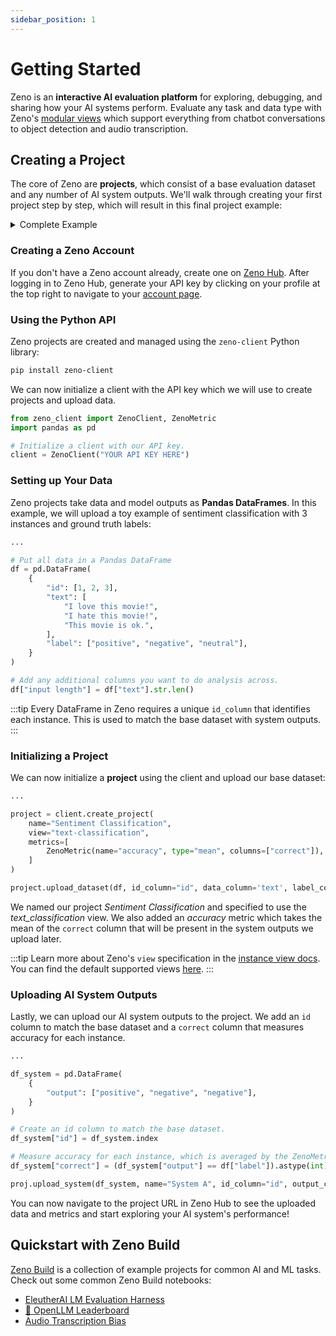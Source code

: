 ```yaml
---
sidebar_position: 1
---
```



# Getting Started

Zeno is an **interactive AI evaluation platform** for exploring, debugging, and sharing how your AI systems perform.
Evaluate any task and data type with Zeno's [modular views](/docs/views/) which support everything from chatbot conversations to object detection and audio transcription.

## Creating a Project

The core of Zeno are **projects**, which consist of a base evaluation dataset and any number of AI system outputs.
We'll walk through creating your first project step by step, which will result in this final project example:

<details>
  <summary>Complete Example</summary>
  <div>
    ```python
    from zeno_client import ZenoClient, ZenoMetric
    import pandas as pd
    
    client = ZenoClient("YOUR API KEY HERE")
    
    df = pd.DataFrame(
      {
          "id": [1, 2, 3],
          "text": [
              "I love this movie!",
              "I hate this movie!",
              "This movie is ok.",
          ],
          "label": ["positive", "negative", "neutral"],
      }
    )

    # Add any additional columns you want to do analysis across.
    df["input length"] = df["text"].str.len()

    # Create a project.
    project = client.create_project(
    name="Sentiment Classification",
    view="text-classification",
    metrics=[
        ZenoMetric(name="accuracy", type="mean", columns=["correct"]),
      ]
    )

    # Upload the data.
    project.upload_dataset(df, id_column="id", data_column='text', label_column="label")

    # Create a system DataFrame.
    df_system = pd.DataFrame(
      {
        "output": ["positive", "negative", "negative"],
      }
    )

    # Create an id column to match the base dataset.
    df_system["id"] = df_system.index

    # Measure accuracy for each instance, which is averaged by the ZenoMetric above.
    df_system["correct"] = (df_system["output"] == df["label"]).astype(int)

    proj.upload_system(df_system, name="System A", id_column="id", output_column="output")
    ```

  </div>
</details>

### Creating a Zeno Account

If you don't have a Zeno account already, create one on [Zeno Hub](https://hub.zenoml.com/signup).
After logging in to Zeno Hub, generate your API key by clicking on your profile at the top right to navigate to your [account page](https://hub.zenoml.com/account).

### Using the Python API

Zeno projects are created and managed using the `zeno-client` Python library:

```bash
pip install zeno-client
```

We can now initialize a client with the API key which we will use to create projects and upload data.

```python
from zeno_client import ZenoClient, ZenoMetric
import pandas as pd

# Initialize a client with our API key.
client = ZenoClient("YOUR API KEY HERE")
```

### Setting up Your Data

Zeno projects take data and model outputs as **Pandas DataFrames**.
In this example, we will upload a toy example of sentiment classification with 3 instances and ground truth labels:

```python
...

# Put all data in a Pandas DataFrame
df = pd.DataFrame(
    {
        "id": [1, 2, 3],
        "text": [
            "I love this movie!",
            "I hate this movie!",
            "This movie is ok.",
        ],
        "label": ["positive", "negative", "neutral"],
    }
)

# Add any additional columns you want to do analysis across.
df["input length"] = df["text"].str.len()
```

:::tip
Every DataFrame in Zeno requires a unique `id_column` that identifies each instance. This is used to match the base dataset with system outputs.
:::

### Initializing a Project

We can now initialize a **project** using the client and upload our base dataset:

```python
...

project = client.create_project(
    name="Sentiment Classification",
    view="text-classification",
    metrics=[
        ZenoMetric(name="accuracy", type="mean", columns=["correct"]),
    ]
)

project.upload_dataset(df, id_column="id", data_column='text', label_column="label")
```

We named our project _Sentiment Classification_ and specified to use the _text_classification_ view.
We also added an _accuracy_ metric which takes the mean of the `correct` column that will be present in the system outputs we upload later.

:::tip
Learn more about Zeno's `view` specification in the [instance view docs](/docs/views).
You can find the default supported views [here](/docs/views/existing).
:::

### Uploading AI System Outputs

Lastly, we can upload our AI system outputs to the project.
We add an `id` column to match the base dataset and a `correct` column that measures accuracy for each instance.

```python
...

df_system = pd.DataFrame(
    {
        "output": ["positive", "negative", "negative"],
    }
)

# Create an id column to match the base dataset.
df_system["id"] = df_system.index

# Measure accuracy for each instance, which is averaged by the ZenoMetric above.
df_system["correct"] = (df_system["output"] == df["label"]).astype(int)

proj.upload_system(df_system, name="System A", id_column="id", output_column="output")
```

You can now navigate to the project URL in Zeno Hub to see the uploaded data and metrics and start exploring your AI system's performance!

## Quickstart with Zeno Build

[Zeno Build](https://github.com/zeno-ml/zeno-build) is a collection of example projects for common AI and ML tasks. Check out some common Zeno Build notebooks:

- [EleutherAI LM Evaluation Harness](https://github.com/zeno-ml/zeno-build/tree/main/examples/eleuther_harness)
- [🤗 OpenLLM Leaderboard](https://github.com/zeno-ml/zeno-build/tree/main/examples/open_llm_leaderboard)
- [Audio Transcription Bias](https://github.com/zeno-ml/zeno-build/tree/main/examples/transcription)
